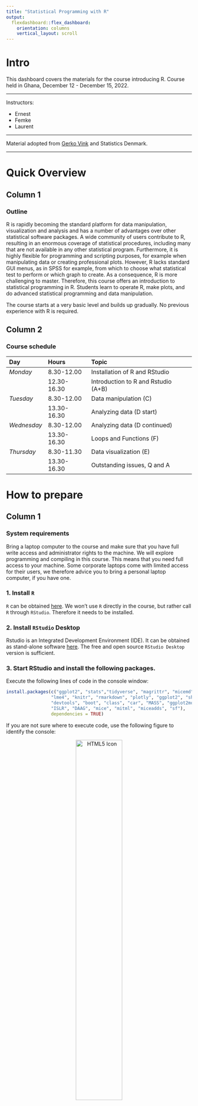 ```yaml
---
title: "Statistical Programming with R"
output: 
  flexdashboard::flex_dashboard:
    orientation: columns
    vertical_layout: scroll
---
```




<!-- ```{r setup, include=FALSE} -->
<!-- knitr::opts_chunk$set(echo = TRUE) -->
<!-- library(vembedr) -->

<!-- ``` -->



# Intro {.sidebar}

This dashboard covers the materials for the course introducing R. Course held in Ghana, December 12 - December 15, 2022.

---

Instructors: 

 - Ernest
 - Femke 
 - Laurent


---

Material adopted from [Gerko Vink](https://github.com/gerkovink/R) and Statistics Denmark.


---
# Quick Overview

## Column 1

### Outline
R is rapidly becoming the standard platform for data manipulation, visualization and analysis and has a number of advantages over other statistical software packages. A wide community of users contribute to R, resulting in an enormous coverage of statistical procedures, including many that are not available in any other statistical program. Furthermore, it is highly flexible for programming and scripting purposes, for example when manipulating data or creating professional plots. However, R lacks standard GUI menus, as in SPSS for example, from which to choose what statistical test to perform or which graph to create. As a consequence, R is more challenging to master. Therefore, this course offers an introduction to statistical programming in R. Students learn to operate R, make plots, and do advanced statistical programming and data manipulation. 


The course starts at a very basic level and builds up gradually. No previous experience with R is required.

## Column 2

### Course schedule 
| Day         | Hours       | Topic                               | 
|:------------|:------------|:------------------------------------|
| *Monday*    | 8.30-12.00 | Installation of R and RStudio       |
|             | 12.30-16.30 | Introduction to R and Rstudio (A+B) |
| *Tuesday*   | 8.30-12.00 | Data manipulation (C)               |
|             | 13.30-16.30 | Analyzing data (D start)            |
| *Wednesday* | 8.30-12.00 | Analyzing data (D continued)        |
|             | 13.30-16.30 | Loops and Functions (F)              |
| *Thursday*  |8.30-11.30 | Data visualization  (E)             |
|             | 13.30-16.30  | Outstanding issues, Q and A         |

# How to prepare

## Column 1


### **System requirements**

Bring a laptop computer to the course and make sure that you have full write access and administrator rights to the machine. We will explore programming and compiling in this course. This means that you need full access to your machine. Some corporate laptops come with limited access for their users, we therefore advice you to bring a personal laptop computer, if you have one. 

### **1. Install `R`**
`R` can be obtained [here](https://cran.r-project.org). We won't use `R` directly in the course, but rather call `R` through `RStudio`. Therefore it needs to be installed. 

### **2. Install `RStudio` Desktop**

Rstudio is an Integrated Development Environment (IDE). It can be obtained as stand-alone software [here](https://www.posit.co/downloads/). The free and open source `RStudio Desktop` version is sufficient.

### **3. Start RStudio and install the following packages. **

Execute the following lines of code in the console window:

```r
install.packages(c("ggplot2", "stats","tidyverse", "magrittr", "micemd", "jomo", "pan", 
                 "lme4", "knitr", "rmarkdown", "plotly", "ggplot2", "shiny", 
                 "devtools", "boot", "class", "car", "MASS", "ggplot2movies", 
                 "ISLR", "DAAG", "mice", "mitml", "miceadds", "sf"), 
                 dependencies = TRUE)
```


If you are not sure where to execute code, use the following figure to identify the console:

<center>
  <img src="console.png" alt="HTML5 Icon" width = 50%>
</center>

Just copy and paste the installation command and press the return key. When asked 

```r
Do you want to install from sources the package which needs 
compilation? (Yes/no/cancel)
```

type `Yes` in the console and press the return key. 

# Monday

## Column 1

### Mondays's materials
We adapt the course as we go. To ensure that you work with the latest iteration of the course materials, we advice all course participants to access the materials online.

- Part A: Introduction
    - [Lecture A](Contents/Material/Part A - Introduction/Lecture_A.html){target="_blank"}
    - [Practical A](Contents/Material/Part A - Introduction/Practical_A_walkthrough.html){target="_blank"}
    - [`notebook.R`](Contents/Material/Part A - Introduction/notebook.R){target="_blank"}
    - [`markdown.Rmd`](Contents/Material/Part A - Introduction/markdown.Rmd){target="_blank"}

- Part B: How is `R` organized?
    <!-- - [Lecture B](Contents/Material/Part B - How is R organized/Lecture_B.html){target="_blank"} -->
    - [Lecture B](Contents/Material/Part B - How is R organized/Lecture-B_november.html){target="_blank"}
    - [Practical B](Contents/Material/Part B - How is R organized/Practical_B.html){target="_blank"}
    - [Practical B with solutions](Contents/Material/Part B - How is R organized/Practical_B_walkthrough.html){target="_blank"}
    - [`boys.RData`](Contents/Material/Part B - How is R organized/boys.RData)

All lectures are in `html` format. Practicals are are provided both as naked questions but also with ample explanations and solutions - choose according to your taste!

<!-- All lectures are in `html` format. Practicals are walkthrough files that guide you through the exercises. `Impractical` files contain the exercises, without walkthrough, explanations and solutions.  -->

## Column 2

### Useful references

- [The tidyverse style guide](https://style.tidyverse.org)

The above links are useful references that connect to today's materials. 

### About `rmarkdown`


<!-- ```{r, echo=FALSE} -->
<!-- knitr::opts_chunk$set(echo = TRUE) -->
<!-- library(vembedr) -->

<!-- knitr::include_url("https://player.vimeo.com/video/178485416?color=428bca&title=0&byline=0&portrait=0", height="360px") -->
<!-- ``` -->


<!-- <iframe src="https://player.vimeo.com/video/178485416?color=428bca&title=0&byline=0&portrait=0" data-external= "1" -->
<!-- height = "315" width="500" frameborder="0"> </iframe> -->

<iframe src="https://player.vimeo.com/video/178485416?color=428bca&title=0&byline=0&portrait=0" data-external= "1"
height = "300" width="450" frameborder="0"> </iframe>

<br>
See also [this `rmarkdown` cheat sheet](Contents/Material/Part A - Introduction/rmarkdown_cheat_sheet.pdf).

# Tuesday

## Column 1

### Tuesday's materials
We adapt the course as we go. To ensure that you work with the latest iteration of the course materials, we advice all course participants to access the materials online.



- Part C: Data manipulation
    - [Lecture C](Contents/Material/Part C - Data manipulation/Lecture_C.html)
    - [Practical C](Contents/Material/Part C - Data manipulation/Practical_C_webex.html)

- Part D: Analyzing data (start) 
    - [Lecture D](Contents/Material/Part D - Analyzing data/Lecture_D.html)
    - [Practical D](Contents/Material/Part D - Analyzing data/Practical_D_november.html)
    - [Practical D with solutions](Contents/Material/Part D - Analyzing data/Practical_D_walkthrough_november.html)

    
All lectures are in `html` format. Practicals are are provided both as naked questions but also with ample explanations and solutions - choose according to your taste!

## Column 2

### Useful references
<!-- - [The Google R style guide](https://google.github.io/styleguide/Rguide.xml) -->
- [`magrittr`](https://magrittr.tidyverse.org)
- [`R` for Data Science](http://r4ds.had.co.nz) - [Chapter 18 on pipes](http://r4ds.had.co.nz/pipes.html)
- [R-bloggers tutorial on pipes](https://www.r-bloggers.com/2017/12/pipes-in-r-tutorial-for-beginners/)
- [pipe tutorial on datacamp](https://www.datacamp.com/community/tutorials/pipe-r-tutorial)



The above links are useful references that connect to today's materials.

# Wednesday

## Column 1

### Wednesdays's materials
We adapt the course as we go. To ensure that you work with the latest iteration of the course materials, we advice all course participants to access the materials online.


- Part D: Analyzing data (continued) 
    - [Lecture D](Contents/Material/Part D - Analyzing data/Lecture_D.html)
    - [Practical D](Contents/Material/Part D - Analyzing data/Practical_D_november.html)
    - [Practical D with solutions](Contents/Material/Part D - Analyzing data/Practical_D_walkthrough_november.html)
- Part F: Loops and functions
    - [Lecture F](Contents/Material/Part F - Loops and functions/Lecture_F.html){target="_blank"}
    - [Practical F](Contents/Material/Part F - Loops and functions/Practical_F.html){target="_blank"}
    - [Practical F with solutions](Contents/Material/Part F - Loops and functions/Practical_F_walkthrough.html){target="_blank"}
    - [New Lecture F](Contents/Material/Part F - Loops and functions/Lecture_F_new.html){target="_blank"}
    - [New Practical F](Contents/Material/Part F - Loops and functions/Practical_F_new.html){target="_blank"}
    - [New Practical F with solutions](Contents/Material/Part F - Loops and functions/Practical_F_walkthrough_new.html){target="_blank"}
<!-- - Part F: Loops and functions -->
<!--     - [Lecture E](Contents/Material/Part E - Functions apply and looping/Lecture_E.html){target="_blank"} -->
<!--     - [Lecture E Handout](Contents/Material/Part E - Functions apply and looping/Lecture_E_handout.html){target="_blank"} -->
<!--     - [Practical E](Contents/Material/Part E - Functions apply and looping/Practical_E_barebone.html){target="_blank"} -->
<!--     - [Practical E with solutions](Contents/Material/Part E - Functions apply and looping/Practical_E_walkthrough.html){target="_blank"} -->


All lectures are in `html` format. Practicals are are provided both as naked questions but also with ample explanations and solutions - choose according to your taste!


<!-- All lectures are in `html` format. Practicals are walkthrough files that guide you through the exercises. `Impractical` files contain the exercises, without walkthrough, explanations and solutions. -->

## Column 2

### Useful references

<!-- - [`magrittr`](https://magrittr.tidyverse.org) -->
<!-- - [`R` for Data Science](http://r4ds.had.co.nz) - [Chapter 18 on pipes](http://r4ds.had.co.nz/pipes.html) -->



# Thursday

## Column 1

### Thursday's materials
Today we will see what is still outstanding and what else we can cover and not. Probably do the data visualiztion lectures


- Part E: Data visualization
    - [Lecture E](Contents/Material/Part E - Data visualization/Lecture_E.html){target="_blank"}
    - [Practical E with base R](Contents/Material/Part E - Data visualization/Practical_E_webex.html){target="_blank"}
    - [Practical E with ggplot](Contents/Material/Part E - Data visualization/Practical_E_webex_ggplot.html){target="_blank"}
    <!-- - [Practical E](Contents/Material/Part E - Data visualization/Practical_E.html){target="_blank"} -->
    <!-- - [Practical E with solutions](Contents/Material/Part E - Data visualization/Practical_E_walkthrough.html){target="_blank"} -->
    <!-- - [Practical E with solutions - using ggplot](Contents/Material/Part E - Data visualization/Practical_E_walkthrough_ggplot.html){target="_blank"} -->
    - [`DK_map.shp`](Contents/Material/Part E - Data visualization/DK_map.shp), [`DK_map.shx`](Contents/Material/Part E - Data visualization/DK_map.shx), [`DK_map.dbf`](Contents/Material/Part E - Data visualization/DK_map.dbf) shapefiles for mapping data on Danish municipalities

    

- Part G: R Markdown
    - [Lecture G](Contents/Material/Part G - R Markdown/Lecture_G.html){target="_blank"}
    - [Practical G](Contents/Material/Part G - R Markdown/Practical_G_webex.html){target="_blank"}
    - [Ideas for practical](Contents/Material/Part G - R Markdown/Some_graphs.html){target="_blank"}
    - [`Some_graphs.Rmd`](Contents/Material/Part G - R Markdown/Some_graphs.Rmd) Corresponding Rmd file for the Ideas.
    
All lectures are in `html` format. Practicals are are provided both as naked questions but also with ample explanations and solutions - choose according to your taste!


## Column 2

### Useful references

<!-- - [`magrittr`](https://magrittr.tidyverse.org) -->
<!-- - [`R` for Data Science](http://r4ds.had.co.nz) - [Chapter 18 on pipes](http://r4ds.had.co.nz/pipes.html) -->
- [The `ggplot2` reference page](https://ggplot2.tidyverse.org/reference/)

The above link details pretty much all you can do with package `ggplot2`.

- [Geocomputation with `R`](https://bookdown.org/robinlovelace/geocompr/)

The `sf` setup for `R` is relatively new, and a lot of material about spatial data in `R` uses the older `sp` setup. This book is an introduction to spatial data the `sf` way.

- [Create awesome HTML tables with `knitr::kable` and `kableExtra`](https://cran.r-project.org/web/packages/kableExtra/vignettes/awesome_table_in_html.html)

- [R Markdown Cookbook](https://bookdown.org/yihui/rmarkdown-cookbook/)


# GSS

## column 1

### Example with data from GSS

In the example we

- Read and write data in different formats
- Learn about file paths
- Learn to find and set working directory
- Make a two-way table
- Make a scatter plot in ggplot
- Draw a sample
- Make a scatter plot with regression line

Example code and data:

- [`Example_GSS.R`](Contents/Material/GSS/Example_GSS.R){target="_blank"}  R file!
- [`00_GHA_BASICINFO.dta`](Contents/Material/GSS/00_GHA_BASICINFO.dta){target="_blank"}  GSS Stata file
- [`01_GHA_EXPFOOD.dta`](Contents/Material/GSS/01_GHA_EXPFOOD.dta){target="_blank"} GSS Stata file
- [`glss7.csv`](Contents/Material/GSS/glss7.csv){target="_blank"} GSS csv file
- [`glss7.xlsx`](Contents/Material/GSS/glss7.xlsx){target="_blank"} GSS Excel file


<!-- - Part A: Introduction -->
<!--     - [Lecture A](Contents/Material/Part A - Introduction/Lecture_A.html){target="_blank"} -->
<!--     - [Practical A](Contents/Material/Part A - Introduction/Practical_A_walkthrough.html){target="_blank"} -->
<!--     - [`notebook.R`](Contents/Material/Part A - Introduction/notebook.R){target="_blank"} -->
<!--     - [`markdown.Rmd`](Contents/Material/Part A - Introduction/markdown.Rmd){target="_blank"} -->




# Further studies

## Column 1

### What to do after the course

The following references are currently available for free, either as pdfs or as extensive webpages (written with [RMarkdown](https://rmarkdown.rstudio.com/) and [bookdown](https://bookdown.org/)). They are all very useful and we highly recommend them. 

- [R for Data Science](https://r4ds.had.co.nz): written by Hadley Wickham and Garrett Grolemund this book relies almost exclusively on the [tidyverse](https://www.tidyverse.org/) approach to data analysis. Many highly effective tools will be right at your fingertips after reading this book and working through the many exercises.
- [Hands-On Programming with R](https://rstudio-education.github.io/hopr/): a great read by Garrett Grolemund emphasizing programming techniques with R. 
- [Advanced R](https://adv-r.hadley.nz/): You want to gain deeper knowledge of R and you wnat to learn from one of the most influential R contributors. This one is for you!
- [Introduction to Statistical Learning](http://faculty.marshall.usc.edu/gareth-james/ISL/): an introductory book on statistical learning, with applications in R. The R code is somewhat old-style and you might be able to find newer packages for the tasks, but ths is a solid read well worth the effort.
- [Data Analysis and Graphics Using R](http://www.pindex.com/uploads/post_docs/Maindonald%20Data%20Analysis%20and%20Graphics(PINDEX-DOC-6953).pdf): a detailed book that covers a lot about categorical data analysis and fitting `glm`s in `R`.
- [Happy Git and GitHub for the useR ](https://happygitwithr.com/index.html): a great introduction to version control using Git and GitHub together with RStudio. Written by Jenny Bryan in a very concise style. Highly recommended!

<!-- ## Column 2 -->

<!-- ### For fun -->
<!-- <blockquote class="twitter-tweet" data-lang="en"><p lang="en" dir="ltr">My wife asked me what machine learning is and I said: remember when we ordered the hot plate for the boat and amazon suggested buying all the equipment needed to make a full meth lab?</p>&mdash; (((Kane Baccigalupi))) (@rubyghetto) <a href="https://twitter.com/rubyghetto/status/1058220004301127680?ref_src=twsrc%5Etfw">November 2, 2018</a></blockquote> -->
<!-- <script async src="https://platform.twitter.com/widgets.js" charset="utf-8"></script> -->